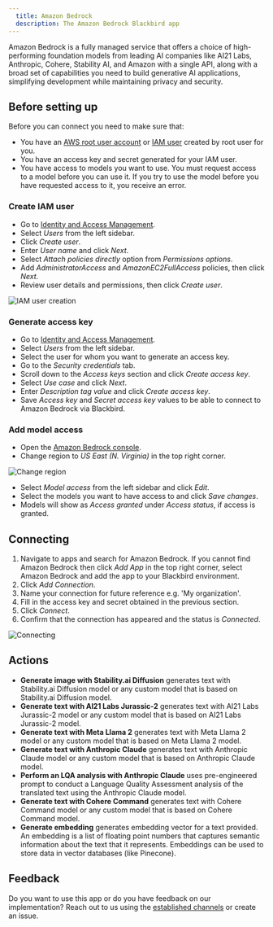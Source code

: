 ```yaml
---
  title: Amazon Bedrock
  description: The Amazon Bedrock Blackbird app
---
```


<LinkCard title="View on Github" target="_blank" href="https://github.com/bb-io/AmazonBedrock" icon="github" />

Amazon Bedrock is a fully managed service that offers a choice of high-performing foundation models from leading AI companies like AI21 Labs, Anthropic, Cohere, Stability AI, and Amazon with a single API, along with a broad set of capabilities you need to build generative AI applications, simplifying development while maintaining privacy and security.

## Before setting up

Before you can connect you need to make sure that:

- You have an [AWS root user account](https://docs.aws.amazon.com/IAM/latest/UserGuide/id_root-user.html) or [IAM user](https://docs.aws.amazon.com/IAM/latest/UserGuide/introduction_identity-management.html) created by root user for you.
- You have an access key and secret generated for your IAM user.
- You have access to models you want to use. You must request access to a model before you can use it. If you try to use the model before you have requested access to it, you receive an error.

### Create IAM user

- Go to [Identity and Access Management](https://console.aws.amazon.com/iamv2/home).
- Select _Users_ from the left sidebar.
- Click _Create user_.
- Enter _User name_ and click _Next_.
- Select _Attach policies directly_ option from _Permissions options_.
- Add _AdministratorAccess_ and _AmazonEC2FullAccess_ policies, then click _Next_.
- Review user details and permissions, then click _Create user_.

![IAM user creation](https://raw.githubusercontent.com/bb-io/AmazonBedrock/main/image/README/iam_user_creation.png)

### Generate access key

- Go to [Identity and Access Management](https://console.aws.amazon.com/iamv2/home).
- Select _Users_ from the left sidebar.
- Select the user for whom you want to generate an access key.
- Go to the _Security credentials_ tab.
- Scroll down to the _Access keys_ section and click _Create access key_.
- Select _Use case_ and click _Next_.
- Enter _Description tag value_ and click _Create access key_.
- Save _Access key_ and _Secret access key_ values to be able to connect to Amazon Bedrock via Blackbird.

### Add model access

- Open the [Amazon Bedrock console](https://console.aws.amazon.com/bedrock).
- Change region to _US East (N. Virginia)_ in the top right corner.

![Change region](https://raw.githubusercontent.com/bb-io/AmazonBedrock/main/image/README/region.png)

- Select _Model access_ from the left sidebar and click _Edit_.
- Select the models you want to have access to and click _Save changes_.
- Models will show as _Access granted_ under _Access status_, if access is granted.

## Connecting

1. Navigate to apps and search for Amazon Bedrock. If you cannot find Amazon Bedrock then click _Add App_ in the top right corner, select Amazon Bedrock and add the app to your Blackbird environment.
2. Click _Add Connection_.
3. Name your connection for future reference e.g. 'My organization'.
4. Fill in the access key and secret obtained in the previous section.
5. Click _Connect_.
6. Confirm that the connection has appeared and the status is _Connected_.

![Connecting](https://raw.githubusercontent.com/bb-io/AmazonBedrock/main/image/README/connecting.png)

## Actions

- **Generate image with Stability.ai Diffusion** generates text with Stability.ai Diffusion model or any custom model that is based on Stability.ai Diffusion model.
- **Generate text with AI21 Labs Jurassic-2** generates text with AI21 Labs Jurassic-2 model or any custom model that is based on AI21 Labs Jurassic-2 model.
- **Generate text with Meta Llama 2** generates text with Meta Llama 2 model or any custom model that is based on Meta Llama 2 model.
- **Generate text with Anthropic Claude** generates text with Anthropic Claude model or any custom model that is based on Anthropic Claude model.
- **Perform an LQA analysis with Anthropic Claude** uses pre-engineered prompt to conduct a Language Quality Assessment analysis of the translated text using the Anthropic Claude model.
- **Generate text with Cohere Command** generates text with Cohere Command model or any custom model that is based on Cohere Command model.
- **Generate embedding** generates embedding vector for a text provided. An embedding is a list of floating point numbers that captures semantic information about the text that it represents. Embeddings can be used to store data in vector databases (like Pinecone).

## Feedback

Do you want to use this app or do you have feedback on our implementation? Reach out to us using the [established channels](https://www.blackbird.io/) or create an issue.

